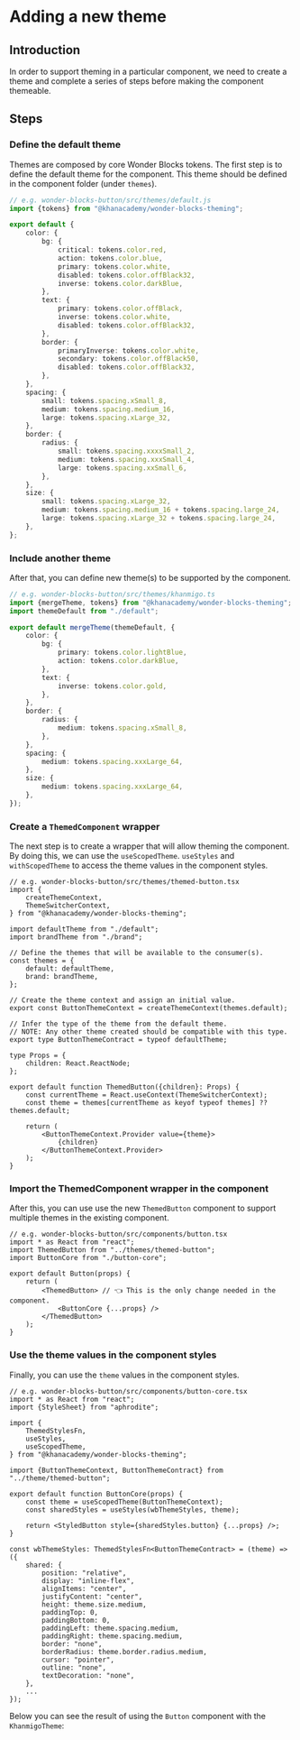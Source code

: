 

<Meta title="Theming / Guides / Adding a theme" />

# Adding a new theme

## Introduction

In order to support theming in a particular component, we need to create a theme
and complete a series of steps before making the component themeable.

## Steps

### Define the default theme

Themes are composed by core Wonder Blocks tokens. The first step is to define
the default theme for the component. This theme should be defined in the
component folder (under `themes`).

```ts
// e.g. wonder-blocks-button/src/themes/default.js
import {tokens} from "@khanacademy/wonder-blocks-theming";

export default {
    color: {
        bg: {
            critical: tokens.color.red,
            action: tokens.color.blue,
            primary: tokens.color.white,
            disabled: tokens.color.offBlack32,
            inverse: tokens.color.darkBlue,
        },
        text: {
            primary: tokens.color.offBlack,
            inverse: tokens.color.white,
            disabled: tokens.color.offBlack32,
        },
        border: {
            primaryInverse: tokens.color.white,
            secondary: tokens.color.offBlack50,
            disabled: tokens.color.offBlack32,
        },
    },
    spacing: {
        small: tokens.spacing.xSmall_8,
        medium: tokens.spacing.medium_16,
        large: tokens.spacing.xLarge_32,
    },
    border: {
        radius: {
            small: tokens.spacing.xxxxSmall_2,
            medium: tokens.spacing.xxxSmall_4,
            large: tokens.spacing.xxSmall_6,
        },
    },
    size: {
        small: tokens.spacing.xLarge_32,
        medium: tokens.spacing.medium_16 + tokens.spacing.large_24,
        large: tokens.spacing.xLarge_32 + tokens.spacing.large_24,
    },
};
```

### Include another theme

After that, you can define new theme(s) to be supported by the component.

```ts
// e.g. wonder-blocks-button/src/themes/khanmigo.ts
import {mergeTheme, tokens} from "@khanacademy/wonder-blocks-theming";
import themeDefault from "./default";

export default mergeTheme(themeDefault, {
    color: {
        bg: {
            primary: tokens.color.lightBlue,
            action: tokens.color.darkBlue,
        },
        text: {
            inverse: tokens.color.gold,
        },
    },
    border: {
        radius: {
            medium: tokens.spacing.xSmall_8,
        },
    },
    spacing: {
        medium: tokens.spacing.xxxLarge_64,
    },
    size: {
        medium: tokens.spacing.xxxLarge_64,
    },
});
```

### Create a `ThemedComponent` wrapper

The next step is to create a wrapper that will allow theming the component. By
doing this, we can use the `useScopedTheme`. `useStyles` and `withScopedTheme`
to access the theme values in the component styles.

```tsx
// e.g. wonder-blocks-button/src/themes/themed-button.tsx
import {
    createThemeContext,
    ThemeSwitcherContext,
} from "@khanacademy/wonder-blocks-theming";

import defaultTheme from "./default";
import brandTheme from "./brand";

// Define the themes that will be available to the consumer(s).
const themes = {
    default: defaultTheme,
    brand: brandTheme,
};

// Create the theme context and assign an initial value.
export const ButtonThemeContext = createThemeContext(themes.default);

// Infer the type of the theme from the default theme.
// NOTE: Any other theme created should be compatible with this type.
export type ButtonThemeContract = typeof defaultTheme;

type Props = {
    children: React.ReactNode;
};

export default function ThemedButton({children}: Props) {
    const currentTheme = React.useContext(ThemeSwitcherContext);
    const theme = themes[currentTheme as keyof typeof themes] ?? themes.default;

    return (
        <ButtonThemeContext.Provider value={theme}>
            {children}
        </ButtonThemeContext.Provider>
    );
}
```

### Import the ThemedComponent wrapper in the component

After this, you can use use the new `ThemedButton` component to support multiple
themes in the existing component.

```tsx
// e.g. wonder-blocks-button/src/components/button.tsx
import * as React from "react";
import ThemedButton from "../themes/themed-button";
import ButtonCore from "./button-core";

export default Button(props) {
    return (
        <ThemedButton> // 👈 This is the only change needed in the component.
            <ButtonCore {...props} />
        </ThemedButton>
    );
}
```

### Use the theme values in the component styles

Finally, you can use the `theme` values in the component styles.

```tsx
// e.g. wonder-blocks-button/src/components/button-core.tsx
import * as React from "react";
import {StyleSheet} from "aphrodite";

import {
    ThemedStylesFn,
    useStyles,
    useScopedTheme,
} from "@khanacademy/wonder-blocks-theming";

import {ButtonThemeContext, ButtonThemeContract} from "../theme/themed-button";

export default function ButtonCore(props) {
    const theme = useScopedTheme(ButtonThemeContext);
    const sharedStyles = useStyles(wbThemeStyles, theme);

    return <StyledButton style={sharedStyles.button} {...props} />;
}

const wbThemeStyles: ThemedStylesFn<ButtonThemeContract> = (theme) => ({
    shared: {
        position: "relative",
        display: "inline-flex",
        alignItems: "center",
        justifyContent: "center",
        height: theme.size.medium,
        paddingTop: 0,
        paddingBottom: 0,
        paddingLeft: theme.spacing.medium,
        paddingRight: theme.spacing.medium,
        border: "none",
        borderRadius: theme.border.radius.medium,
        cursor: "pointer",
        outline: "none",
        textDecoration: "none",
    },
    ...
});
```

Below you can see the result of using the `Button` component with the
`KhanmigoTheme`:

<Canvas of={ButtonStories.KhanmigoTheme} />
